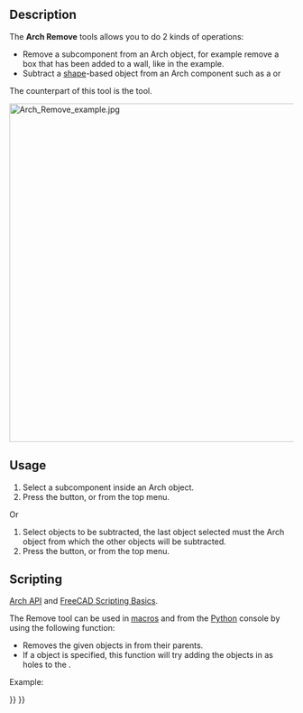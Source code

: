 <languages/>
<translate>

<!--T:12-->
{{Docnav
|[[Arch_Add|Add]]
|[[Arch_CutPlane|CutPlane]]
|[[BIM_Workbench|BIM]]
|IconL=Arch_Add.svg
|IconR=Arch_CutPlane.svg
|IconC=Workbench_BIM.svg
}}

<!--T:1-->
{{GuiCommand
|Name=Arch Remove
|MenuLocation=Modify → Remove component
|Workbenches=[[BIM_Workbench|BIM]]
|SeeAlso=[[Arch_CutPlane|Arch CutPlane]], [[Arch_Add|Arch Add]]
}}

==Description== <!--T:2-->

<!--T:3-->
The '''Arch Remove''' tools allows you to do 2 kinds of operations:
* Remove a subcomponent from an Arch object, for example remove a box that has been added to a wall, like in the {{Button|[[Image:Arch_Add.svg|16px]] [[Arch_Add|Arch Add]]}} example.
* Subtract a [[Part_Workbench|shape]]-based object from an Arch component such as a {{KEY|[[Image:Arch_Wall.svg|16px]] [[Arch_Wall|Arch Wall]]}} or {{KEY|[[Image:Arch_Structure.svg|16px]] [[Arch_Structure|Arch Structure]]}}

<!--T:13-->
The counterpart of this tool is the {{Button|[[Image:Arch_Add.svg|16px]] [[Arch_Add|Arch Add]]}} tool.

</translate>
[[Image:Arch Remove example.jpg|600px]]
<translate>
<!--T:5-->
{{Caption|A box subtracted from a wall, leaving a hole in it.}}

==Usage== <!--T:6-->

<!--T:7-->
# Select a subcomponent inside an Arch object.
# Press the {{Button|[[Image:Arch_Remove.svg|16px]] [[Arch_Remove|Remove component]]}} button, or {{MenuCommand|Modify → [[Image:Arch_Remove.svg|16px]] Remove component}} from the top menu.

<!--T:14-->
Or
# Select objects to be subtracted, the last object selected must the Arch object from which the other objects will be subtracted.
# Press the {{Button|[[Image:Arch_Remove.svg|16px]] [[Arch_Remove|Remove component]]}} button, or {{MenuCommand|Modify → [[Image:Arch_Remove.svg|16px]] Remove component}} from the top menu.

==Scripting== <!--T:20-->

<!--T:8-->
{{Emphasis|See also:}} [[Arch_API|Arch API]] and [[FreeCAD_Scripting_Basics|FreeCAD Scripting Basics]].

<!--T:9-->
The Remove tool can be used in [[Macros|macros]] and from the [[Python|Python]] console by using the following function:

</translate>
{{Code|code=
removeComponents(objectsList, host=None)
}}
<translate>

<!--T:10-->
* Removes the given objects in {{incode|objectsList}} from their parents.
* If a {{incode|host}} object is specified, this function will try adding the objects in {{incode|objectsList}} as holes to the {{incode|host}}.

<!--T:15-->
Example:

</translate>
{{Code|code=
import FreeCAD, Draft, Arch

Line = Draft.makeWire([FreeCAD.Vector(0, 0, 0),FreeCAD.Vector(2000, 2000, 0)])
Wall = Arch.makeWall(Line, width=150, height=3000)

Box = FreeCAD.ActiveDocument.addObject("Part::Box", "Box")
Box.Length = 900
Box.Width = 450
Box.Height = 2000
FreeCAD.ActiveDocument.recompute()

Draft.rotate(Box, 45)
Draft.move(Box, FreeCAD.Vector(1000, 700, 0))

Arch.removeComponents(Box, Wall)
FreeCAD.ActiveDocument.recompute()
}}
<translate>


<!--T:16-->
{{Docnav
|[[Arch_Add|Add]]
|[[Arch_CutPlane|CutPlane]]
|[[BIM_Workbench|BIM]]
|IconL=Arch_Add.svg
|IconR=Arch_CutPlane.svg
|IconC=Workbench_BIM.svg
}}

</translate>
{{BIM_Tools_navi{{#translation:}}}}
{{Userdocnavi{{#translation:}}}}